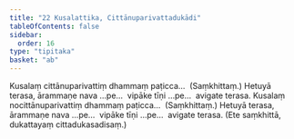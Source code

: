 ```yaml
---
title: "22 Kusalattika, Cittānuparivattadukādi"
tableOfContents: false
sidebar:
  order: 16
type: "tipitaka"
basket: "ab"
---
```



<DynamicBreadcrumb />

<Division number="42">

<Paragraph number="119">
Kusalaṃ cittānuparivattiṃ dhammaṃ paṭicca…  (Saṃkhittaṃ.) Hetuyā terasa, ārammaṇe nava …pe…  vipāke tīṇi …pe…  avigate terasa.
</Paragraph>

<Paragraph number="120">
Kusalaṃ nocittānuparivattiṃ dhammaṃ paṭicca…  (Saṃkhittaṃ.) Hetuyā terasa, ārammaṇe nava …pe…  vipāke tīṇi …pe…  avigate terasa. (Ete saṃkhittā, dukattayaṃ cittadukasadisaṃ.)
</Paragraph>
</Division>